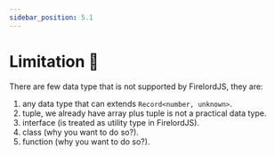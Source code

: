 ```yaml
---
sidebar_position: 5.1
---
```


# Limitation 🛑

There are few data type that is not supported by FirelordJS, they are:

1. any data type that can extends `Record<number, unknown>`.
2. tuple, we already have array plus tuple is not a practical data type.
3. interface (is treated as utility type in FirelordJS).
4. class (why you want to do so?).
5. function (why you want to do so?).
